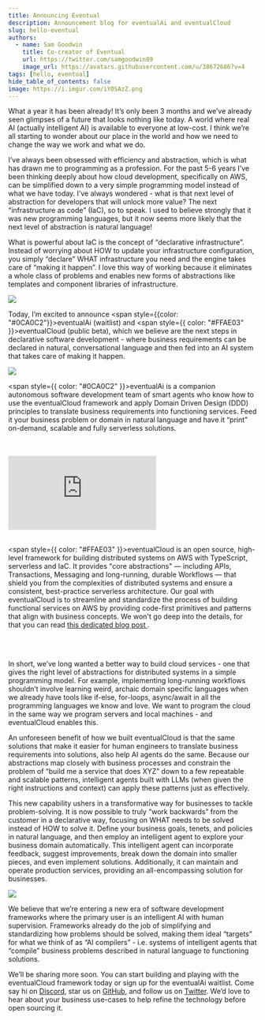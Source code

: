 ```yaml
---
title: Announcing Eventual
description: Announcement blog for eventualAi and eventualCloud
slug: hello-eventual
authors:
  - name: Sam Goodwin
    title: Co-creator of Eventual
    url: https://twitter.com/samgoodwin89
    image_url: https://avatars.githubusercontent.com/u/38672686?v=4
tags: [hello, eventual]
hide_table_of_contents: false
image: https://i.imgur.com/iYOSAzZ.png
---
```


What a year it has been already! It’s only been 3 months and we’ve already seen glimpses of a future that looks nothing like today. A world where real AI (actually intelligent AI) is available to everyone at low-cost. I think we’re all starting to wonder about our place in the world and how we need to change the way we work and what we do.

I’ve always been obsessed with efficiency and abstraction, which is what has drawn me to programming as a profession. For the past 5-6 years I’ve been thinking deeply about how cloud development, specifically on AWS, can be simplified down to a very simple programming model instead of what we have today. I’ve always wondered - what is that next level of abstraction for developers that will unlock more value? The next “infrastructure as code” (IaC), so to speak. I used to believe strongly that it was new programming languages, but it now seems more likely that the next level of abstraction is natural language!

What is powerful about IaC is the concept of “declarative infrastructure”. Instead of worrying about HOW to update your infrastructure configuration, you simply “declare” WHAT infrastructure you need and the engine takes care of “making it happen”. I love this way of working because it eliminates a whole class of problems and enables new forms of abstractions like templates and component libraries of infrastructure.

![](../assets/desired-infra.png)

Today, I’m excited to announce <span style={{color: "#0CA0C2"}}>eventualAi</span> (waitlist) and <span style={{ color: "#FFAE03" }}>eventualCloud</span> (public beta), which we believe are the next steps in declarative software development - where business requirements can be declared in natural, conversational language and then fed into an AI system that takes care of making it happen.

![](../assets/desired-biz.png)

<span style={{ color: "#0CA0C2" }}>eventualAi</span> is a companion autonomous software
development team of smart agents who know how to use the eventualCloud framework
and apply Domain Driven Design (DDD) principles to translate business requirements
into functioning services. Feed it your business problem or domain in natural language
and have it “print” on-demand, scalable and fully serverless solutions.

<br />
<br />
<iframe
  src="https://www.youtube.com/embed/C3sgTy3W1gw"
  title="YouTube video player"
  frameborder="0"
  allow="accelerometer; autoplay; clipboard-write; encrypted-media; gyroscope; picture-in-picture; web-share"
  allowfullscreen
></iframe>

<br />
<br />

<span style={{ color: "#FFAE03" }}>eventualCloud</span> is an open source, high-level
framework for building distributed systems on AWS with TypeScript, serverless and
IaC. It provides "core abstractions" — including APIs, Transactions, Messaging and
long-running, durable Workflows — that shield you from the complexities of distributed
systems and ensure a consistent, best-practice serverless architecture. Our goal
with eventualCloud is to streamline and standardize the process of building functional
services on AWS by providing code-first primitives and patterns that align with business
concepts. We won't go deep into the details, for that you can read <a href="https://docs.eventual.ai/blog/eventualCloud-part-1">
  this dedicated blog post
</a>
.

<br />
<br />

In short, we’ve long wanted a better way to build cloud services - one that gives the right level of abstractions for distributed systems in a simple programming model. For example, implementing long-running workflows shouldn’t involve learning weird, archaic domain specific languages when we already have tools like if-else, for-loops, async/await in all the programming languages we know and love. We want to program the cloud in the same way we program servers and local machines - and eventualCloud enables this.

An unforeseen benefit of how we built eventualCloud is that the same solutions that make it easier for human engineers to translate business requirements into solutions, also help AI agents do the same. Because our abstractions map closely with business processes and constrain the problem of “build me a service that does XYZ” down to a few repeatable and scalable patterns, intelligent agents built with LLMs (when given the right instructions and context) can apply these patterns just as effectively.

This new capability ushers in a transformative way for businesses to tackle problem-solving. It is now possible to truly “work backwards” from the customer in a declarative way, focusing on WHAT needs to be solved instead of HOW to solve it. Define your business goals, tenets, and policies in natural language, and then employ an intelligent agent to explore your business domain automatically. This intelligent agent can incorporate feedback, suggest improvements, break down the domain into smaller pieces, and even implement solutions. Additionally, it can maintain and operate production services, providing an all-encompassing solution for businesses.

![](../assets/eventual-how-it-works.png)

We believe that we’re entering a new era of software development frameworks where the primary user is an intelligent AI with human supervision. Frameworks already do the job of simplifying and standardizing how problems should be solved, making them ideal “targets” for what we think of as “AI compilers” - i.e. systems of intelligent agents that “compile” business problems described in natural language to functioning solutions.

We’ll be sharing more soon. You can start building and playing with the eventualCloud framework today or sign up for the eventualAi waitlist. Come say hi on [Discord](https://discord.gg/8hfnTn3QDT), star us on [GitHub](https://github.com/functionless/eventual), and follow us on [Twitter](https://twitter.com/EventualCloud). We’d love to hear about your business use-cases to help refine the technology before open sourcing it.
